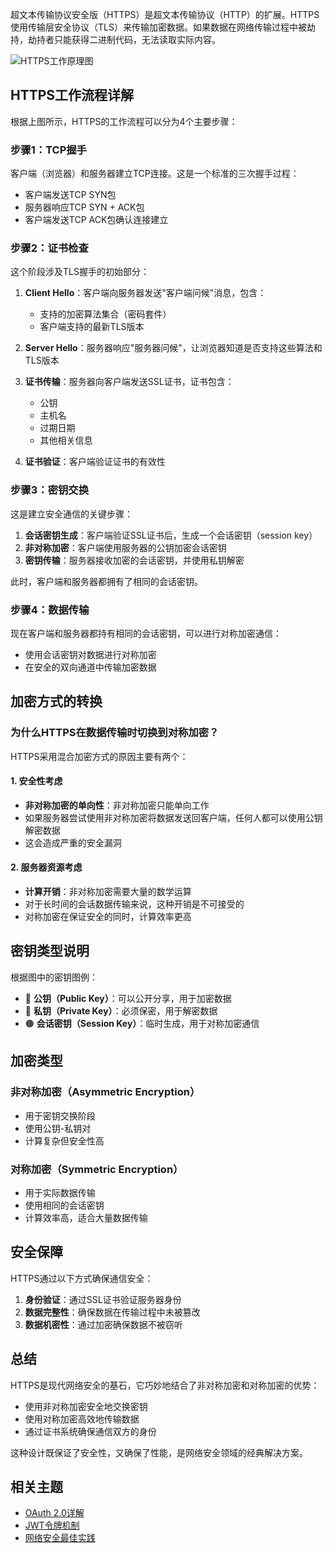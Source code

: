 超文本传输协议安全版（HTTPS）是超文本传输协议（HTTP）的扩展。HTTPS使用传输层安全协议（TLS）来传输加密数据。如果数据在网络传输过程中被劫持，劫持者只能获得二进制代码，无法读取实际内容。

![HTTPS工作原理图](https://assets.bytebytego.com/diagrams/0220-how-does-https-work.png)

## HTTPS工作流程详解

根据上图所示，HTTPS的工作流程可以分为4个主要步骤：

### 步骤1：TCP握手
客户端（浏览器）和服务器建立TCP连接。这是一个标准的三次握手过程：
- 客户端发送TCP SYN包
- 服务器响应TCP SYN + ACK包
- 客户端发送TCP ACK包确认连接建立

### 步骤2：证书检查
这个阶段涉及TLS握手的初始部分：

1. **Client Hello**：客户端向服务器发送"客户端问候"消息，包含：
   - 支持的加密算法集合（密码套件）
   - 客户端支持的最新TLS版本

2. **Server Hello**：服务器响应"服务器问候"，让浏览器知道是否支持这些算法和TLS版本

3. **证书传输**：服务器向客户端发送SSL证书，证书包含：
   - 公钥
   - 主机名
   - 过期日期
   - 其他相关信息

4. **证书验证**：客户端验证证书的有效性

### 步骤3：密钥交换
这是建立安全通信的关键步骤：

1. **会话密钥生成**：客户端验证SSL证书后，生成一个会话密钥（session key）
2. **非对称加密**：客户端使用服务器的公钥加密会话密钥
3. **密钥传输**：服务器接收加密的会话密钥，并使用私钥解密

此时，客户端和服务器都拥有了相同的会话密钥。

### 步骤4：数据传输
现在客户端和服务器都持有相同的会话密钥，可以进行对称加密通信：
- 使用会话密钥对数据进行对称加密
- 在安全的双向通道中传输加密数据

## 加密方式的转换

### 为什么HTTPS在数据传输时切换到对称加密？

HTTPS采用混合加密方式的原因主要有两个：

#### 1. 安全性考虑
- **非对称加密的单向性**：非对称加密只能单向工作
- 如果服务器尝试使用非对称加密将数据发送回客户端，任何人都可以使用公钥解密数据
- 这会造成严重的安全漏洞

#### 2. 服务器资源考虑
- **计算开销**：非对称加密需要大量的数学运算
- 对于长时间的会话数据传输来说，这种开销是不可接受的
- 对称加密在保证安全的同时，计算效率更高

## 密钥类型说明

根据图中的密钥图例：
- 🔵 **公钥（Public Key）**：可以公开分享，用于加密数据
- 🔴 **私钥（Private Key）**：必须保密，用于解密数据
- 🟤 **会话密钥（Session Key）**：临时生成，用于对称加密通信

## 加密类型

### 非对称加密（Asymmetric Encryption）
- 用于密钥交换阶段
- 使用公钥-私钥对
- 计算复杂但安全性高

### 对称加密（Symmetric Encryption）
- 用于实际数据传输
- 使用相同的会话密钥
- 计算效率高，适合大量数据传输

## 安全保障

HTTPS通过以下方式确保通信安全：

1. **身份验证**：通过SSL证书验证服务器身份
2. **数据完整性**：确保数据在传输过程中未被篡改
3. **数据机密性**：通过加密确保数据不被窃听

## 总结

HTTPS是现代网络安全的基石，它巧妙地结合了非对称加密和对称加密的优势：
- 使用非对称加密安全地交换密钥
- 使用对称加密高效地传输数据
- 通过证书系统确保通信双方的身份

这种设计既保证了安全性，又确保了性能，是网络安全领域的经典解决方案。

## 相关主题

- [OAuth 2.0详解](./OAuth2.0详解.mdx)
- [JWT令牌机制](./JWT令牌机制.mdx)
- [网络安全最佳实践](./网络安全最佳实践.mdx)
